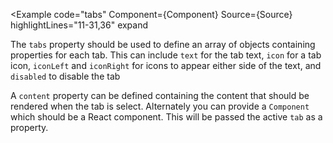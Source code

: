 
<Example
  code="tabs"
  Component={Component}
  Source={Source}
  highlightLines="11-31,36"
  expand
>
  The `tabs` property should be used to define an array of objects containing
  properties for each tab.  This can include `text` for the tab text, `icon`
  for a tab icon, `iconLeft` and `iconRight` for icons to appear either side
  of the text, and `disabled` to disable the tab

  A `content` property can be defined containing the content that should be
  rendered when the tab is select. Alternately you can provide a `Component`
  which should be a React component. This will be passed the active `tab` as
  a property.
</Example>
